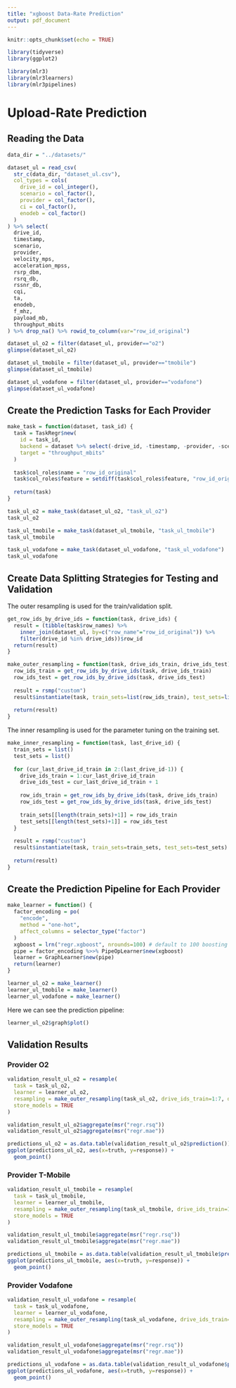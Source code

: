 ```yaml
---
title: "xgboost Data-Rate Prediction"
output: pdf_document
---
```


```r
knitr::opts_chunk$set(echo = TRUE)
```

```r
library(tidyverse)
library(ggplot2)

library(mlr3)
library(mlr3learners)
library(mlr3pipelines)
```

# Upload-Rate Prediction

## Reading the Data

```r
data_dir = "../datasets/"

dataset_ul = read_csv(
  str_c(data_dir, "dataset_ul.csv"), 
  col_types = cols(
    drive_id = col_integer(),
    scenario = col_factor(), 
    provider = col_factor(), 
    ci = col_factor(), 
    enodeb = col_factor()
  )
) %>% select(
  drive_id,
  timestamp,
  scenario,
  provider,
  velocity_mps,
  acceleration_mpss,
  rsrp_dbm,
  rsrq_db,
  rssnr_db,
  cqi,
  ta,
  enodeb,
  f_mhz,
  payload_mb,
  throughput_mbits
) %>% drop_na() %>% rowid_to_column(var="row_id_original")
```

```r
dataset_ul_o2 = filter(dataset_ul, provider=="o2")
glimpse(dataset_ul_o2)

dataset_ul_tmobile = filter(dataset_ul, provider=="tmobile")
glimpse(dataset_ul_tmobile)

dataset_ul_vodafone = filter(dataset_ul, provider=="vodafone")
glimpse(dataset_ul_vodafone)
```

## Create the Prediction Tasks for Each Provider

```r
make_task = function(dataset, task_id) {
  task = TaskRegr$new(
    id = task_id,
    backend = dataset %>% select(-drive_id, -timestamp, -provider, -scenario),
    target = "throughput_mbits"
  )
  
  task$col_roles$name = "row_id_original"
  task$col_roles$feature = setdiff(task$col_roles$feature, "row_id_original")
  
  return(task)
}

task_ul_o2 = make_task(dataset_ul_o2, "task_ul_o2")
task_ul_o2

task_ul_tmobile = make_task(dataset_ul_tmobile, "task_ul_tmobile")
task_ul_tmobile

task_ul_vodafone = make_task(dataset_ul_vodafone, "task_ul_vodafone")
task_ul_vodafone
```

## Create Data Splitting Strategies for Testing and Validation

The outer resampling is used for the train/validation split.
```r
get_row_ids_by_drive_ids = function(task, drive_ids) {
  result = (tibble(task$row_names) %>% 
    inner_join(dataset_ul, by=c("row_name"="row_id_original")) %>%
    filter(drive_id %in% drive_ids))$row_id
  return(result)
}

make_outer_resampling = function(task, drive_ids_train, drive_ids_test) {
  row_ids_train = get_row_ids_by_drive_ids(task, drive_ids_train)
  row_ids_test = get_row_ids_by_drive_ids(task, drive_ids_test)
  
  result = rsmp("custom")
  result$instantiate(task, train_sets=list(row_ids_train), test_sets=list(row_ids_test))
  
  return(result)
}
```

The inner resampling is used for the parameter tuning on the training set.
```r
make_inner_resampling = function(task, last_drive_id) {
  train_sets = list()
  test_sets = list()
  
  for (cur_last_drive_id_train in 2:(last_drive_id-1)) {
    drive_ids_train = 1:cur_last_drive_id_train
    drive_ids_test = cur_last_drive_id_train + 1
    
    row_ids_train = get_row_ids_by_drive_ids(task, drive_ids_train)
    row_ids_test = get_row_ids_by_drive_ids(task, drive_ids_test)
    
    train_sets[[length(train_sets)+1]] = row_ids_train
    test_sets[[length(test_sets)+1]] = row_ids_test
  }
  
  result = rsmp("custom")
  result$instantiate(task, train_sets=train_sets, test_sets=test_sets)
  
  return(result)
}
```

## Create the Prediction Pipeline for Each Provider

```r
make_learner = function() {
  factor_encoding = po(
    "encode",
    method = "one-hot",
    affect_columns = selector_type("factor")
  )
  xgboost = lrn("regr.xgboost", nrounds=100) # default to 100 boosting rounds
  pipe = factor_encoding %>>% PipeOpLearner$new(xgboost)
  learner = GraphLearner$new(pipe)
  return(learner)
}

learner_ul_o2 = make_learner()
learner_ul_tmobile = make_learner()
learner_ul_vodafone = make_learner()
```

Here we can see the prediction pipeline:
```r
learner_ul_o2$graph$plot()
```

## Validation Results

### Provider O2

```r
validation_result_ul_o2 = resample(
  task = task_ul_o2,
  learner = learner_ul_o2,
  resampling = make_outer_resampling(task_ul_o2, drive_ids_train=1:7, drive_ids_test=8:10),
  store_models = TRUE
)
```

```r
validation_result_ul_o2$aggregate(msr("regr.rsq"))
validation_result_ul_o2$aggregate(msr("regr.mae"))
```

```r
predictions_ul_o2 = as.data.table(validation_result_ul_o2$prediction())
ggplot(predictions_ul_o2, aes(x=truth, y=response)) +
  geom_point()
```

### Provider T-Mobile

```r
validation_result_ul_tmobile = resample(
  task = task_ul_tmobile,
  learner = learner_ul_tmobile,
  resampling = make_outer_resampling(task_ul_tmobile, drive_ids_train=1:7, drive_ids_test=8:10),
  store_models = TRUE
)
```

```r
validation_result_ul_tmobile$aggregate(msr("regr.rsq"))
validation_result_ul_tmobile$aggregate(msr("regr.mae"))
```

```r
predictions_ul_tmobile = as.data.table(validation_result_ul_tmobile$prediction())
ggplot(predictions_ul_tmobile, aes(x=truth, y=response)) +
  geom_point()
```

### Provider Vodafone

```r
validation_result_ul_vodafone = resample(
  task = task_ul_vodafone,
  learner = learner_ul_vodafone,
  resampling = make_outer_resampling(task_ul_vodafone, drive_ids_train=1:7, drive_ids_test=8:10),
  store_models = TRUE
)
```

```r
validation_result_ul_vodafone$aggregate(msr("regr.rsq"))
validation_result_ul_vodafone$aggregate(msr("regr.mae"))
```

```r
predictions_ul_vodafone = as.data.table(validation_result_ul_vodafone$prediction())
ggplot(predictions_ul_vodafone, aes(x=truth, y=response)) +
  geom_point()
```